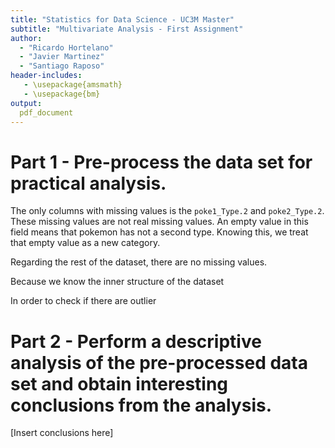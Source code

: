 ```yaml
---
title: "Statistics for Data Science - UC3M Master"
subtitle: "Multivariate Analysis - First Assignment"
author: 
  - "Ricardo Hortelano"
  - "Javier Martinez"
  - "Santiago Raposo"
header-includes:
   - \usepackage{amsmath}
   - \usepackage{bm}
output:
  pdf_document
---
```


# Part 1 - Pre-process the data set for practical analysis.
The only columns with missing values is the `poke1_Type.2` and `poke2_Type.2`. These missing values are not real missing values. 
An empty value in this field means that pokemon has not a second type. Knowing this, we treat that empty value as a new category.

Regarding the rest of the dataset, there are no missing values.

Because we know the inner structure of the dataset

In order to check if there are outlier

# Part 2 - Perform a descriptive analysis of the pre-processed data set and obtain interesting conclusions from the analysis.
[Insert conclusions here]